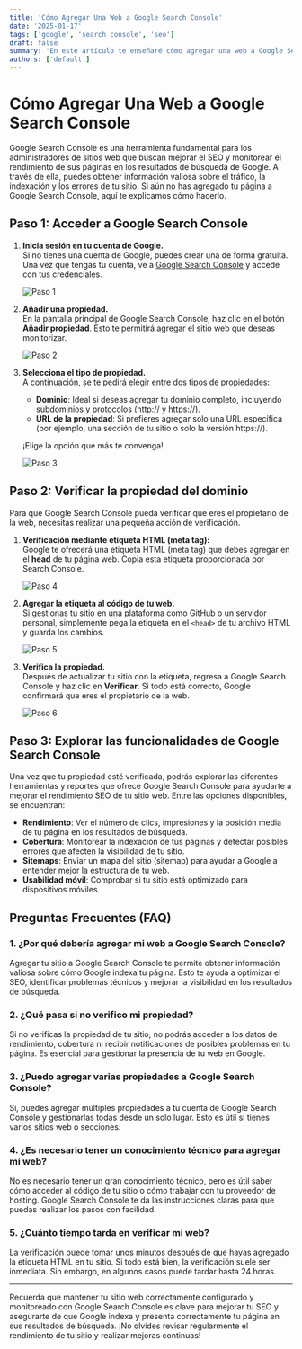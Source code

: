 ```yaml
---
title: 'Cómo Agregar Una Web a Google Search Console'
date: '2025-01-17'
tags: ['google', 'search console', 'seo']
draft: false
summary: 'En este artículo te enseñaré cómo agregar una web a Google Search Console de forma detallada, paso a paso, mejorando el SEO y la visibilidad de tu sitio.'
authors: ['default']
---
```


# Cómo Agregar Una Web a Google Search Console

Google Search Console es una herramienta fundamental para los administradores de sitios web que buscan mejorar el SEO y monitorear el rendimiento de sus páginas en los resultados de búsqueda de Google. A través de ella, puedes obtener información valiosa sobre el tráfico, la indexación y los errores de tu sitio. Si aún no has agregado tu página a Google Search Console, aquí te explicamos cómo hacerlo.

## Paso 1: Acceder a Google Search Console

1. **Inicia sesión en tu cuenta de Google.**  
   Si no tienes una cuenta de Google, puedes crear una de forma gratuita. Una vez que tengas tu cuenta, ve a [Google Search Console](https://search.google.com/search-console/welcome) y accede con tus credenciales.

   ![Paso 1](https://res.cloudinary.com/dq0pfesxe/image/upload/v1737143989/blog/hs1pf58dzrb5gtj4vcmr.png)

2. **Añadir una propiedad.**  
   En la pantalla principal de Google Search Console, haz clic en el botón **Añadir propiedad**. Esto te permitirá agregar el sitio web que deseas monitorizar.

   ![Paso 2](https://res.cloudinary.com/dq0pfesxe/image/upload/v1737144363/blog/wzitad7wwzsc4ih6oq26.png)

3. **Selecciona el tipo de propiedad.**  
   A continuación, se te pedirá elegir entre dos tipos de propiedades:
   - **Dominio**: Ideal si deseas agregar tu dominio completo, incluyendo subdominios y protocolos (http:// y https://).
   - **URL de la propiedad**: Si prefieres agregar solo una URL específica (por ejemplo, una sección de tu sitio o solo la versión https://).

   ¡Elige la opción que más te convenga!

   ![Paso 3](https://res.cloudinary.com/dq0pfesxe/image/upload/v1737144380/blog/w9i4g5cx3wri08cjxmsv.png)

## Paso 2: Verificar la propiedad del dominio

Para que Google Search Console pueda verificar que eres el propietario de la web, necesitas realizar una pequeña acción de verificación.

1. **Verificación mediante etiqueta HTML (meta tag):**  
   Google te ofrecerá una etiqueta HTML (meta tag) que debes agregar en el **head** de tu página web. Copia esta etiqueta proporcionada por Search Console.

   ![Paso 4](https://res.cloudinary.com/dq0pfesxe/image/upload/v1737144398/blog/yd8sizodpciyegu5eojz.png)

2. **Agregar la etiqueta al código de tu web.**  
   Si gestionas tu sitio en una plataforma como GitHub o un servidor personal, simplemente pega la etiqueta en el `<head>` de tu archivo HTML y guarda los cambios.

   ![Paso 5](https://res.cloudinary.com/dq0pfesxe/image/upload/v1737144413/blog/rq8c2jdak9scgnz1gll3.png)

3. **Verifica la propiedad.**  
   Después de actualizar tu sitio con la etiqueta, regresa a Google Search Console y haz clic en **Verificar**. Si todo está correcto, Google confirmará que eres el propietario de la web.

   ![Paso 6](https://res.cloudinary.com/dq0pfesxe/image/upload/v1737144442/blog/wibb4igncbebhecgevot.png)

## Paso 3: Explorar las funcionalidades de Google Search Console

Una vez que tu propiedad esté verificada, podrás explorar las diferentes herramientas y reportes que ofrece Google Search Console para ayudarte a mejorar el rendimiento SEO de tu sitio web. Entre las opciones disponibles, se encuentran:

- **Rendimiento**: Ver el número de clics, impresiones y la posición media de tu página en los resultados de búsqueda.
- **Cobertura**: Monitorear la indexación de tus páginas y detectar posibles errores que afecten la visibilidad de tu sitio.
- **Sitemaps**: Enviar un mapa del sitio (sitemap) para ayudar a Google a entender mejor la estructura de tu web.
- **Usabilidad móvil**: Comprobar si tu sitio está optimizado para dispositivos móviles.
  
## Preguntas Frecuentes (FAQ)

### 1. ¿Por qué debería agregar mi web a Google Search Console?

Agregar tu sitio a Google Search Console te permite obtener información valiosa sobre cómo Google indexa tu página. Esto te ayuda a optimizar el SEO, identificar problemas técnicos y mejorar la visibilidad en los resultados de búsqueda.

### 2. ¿Qué pasa si no verifico mi propiedad?

Si no verificas la propiedad de tu sitio, no podrás acceder a los datos de rendimiento, cobertura ni recibir notificaciones de posibles problemas en tu página. Es esencial para gestionar la presencia de tu web en Google.

### 3. ¿Puedo agregar varias propiedades a Google Search Console?

Sí, puedes agregar múltiples propiedades a tu cuenta de Google Search Console y gestionarlas todas desde un solo lugar. Esto es útil si tienes varios sitios web o secciones.

### 4. ¿Es necesario tener un conocimiento técnico para agregar mi web?

No es necesario tener un gran conocimiento técnico, pero es útil saber cómo acceder al código de tu sitio o cómo trabajar con tu proveedor de hosting. Google Search Console te da las instrucciones claras para que puedas realizar los pasos con facilidad.

### 5. ¿Cuánto tiempo tarda en verificar mi web?

La verificación puede tomar unos minutos después de que hayas agregado la etiqueta HTML en tu sitio. Si todo está bien, la verificación suele ser inmediata. Sin embargo, en algunos casos puede tardar hasta 24 horas.

---

Recuerda que mantener tu sitio web correctamente configurado y monitoreado con Google Search Console es clave para mejorar tu SEO y asegurarte de que Google indexa y presenta correctamente tu página en sus resultados de búsqueda. ¡No olvides revisar regularmente el rendimiento de tu sitio y realizar mejoras continuas!

